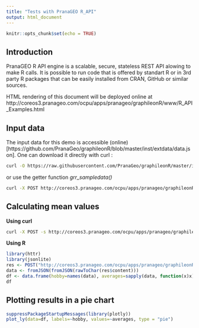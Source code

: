 ```yaml
---
title: "Tests with PranaGEO R_API"
output: html_document
---
```


```r
knitr::opts_chunk$set(echo = TRUE)
```

## Introduction
PranaGEO R API engine is a scalable, secure, stateless REST API alowing to make R calls. It is possible to run code that is offered by standart R or in 3rd party R packages that can be easily installed from CRAN, GitHub or similar sources. 

HTML rendering of this document will be deployed online at http://coreos3.pranageo.com/ocpu/apps/pranageo/graphileonR/www/R_API_Examples.html

## Input data
The input data for this demo is accessible (online)[https://github.com/PranaGeo/graphileonR/blob/master/inst/extdata/data.json]. One can download it directly with curl :

```bash
curl -O https://raw.githubusercontent.com/PranaGeo/graphileonR/master/inst/extdata/data.json
```


or use the getter function *grr_sampledata()*

```bash
curl -X POST http://coreos3.pranageo.com/ocpu/apps/pranageo/graphileonR/R/grr_sampledata/json
```

## Calculating mean values
**Using curl**
```bash
curl -X POST -s http://coreos3.pranageo.com/ocpu/apps/pranageo/graphileonR/R/grr_meananalysis/json -F sampledata=@"data.json"
```
**Using R**
```R
library(httr)
library(jsonlite)
res <- POST("http://coreos3.pranageo.com/ocpu/apps/pranageo/graphileonR/R/grr_meananalysis/json", body = list(sampledata=upload_file("../extdata/data.json")))
data <- fromJSON(fromJSON(rawToChar(res$content)))
df <- data.frame(hobby=names(data), averages=sapply(data, function(x)x))
df
```

## Plotting results in a pie chart
```r
suppressPackageStartupMessages(library(plotly))
plot_ly(data=df, labels=~hobby, values=~averages, type = "pie")
```

